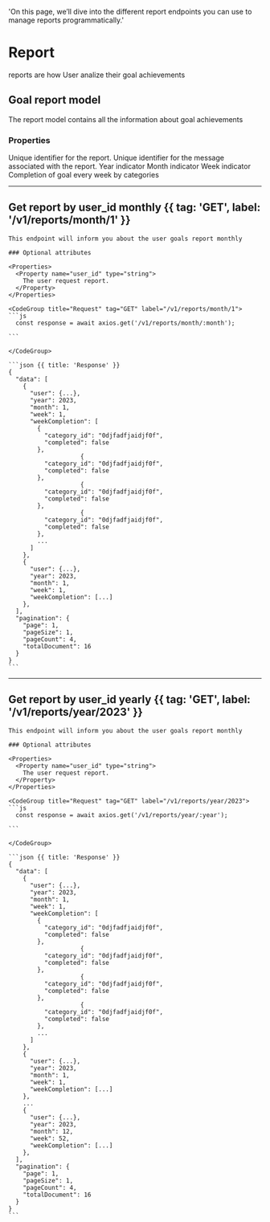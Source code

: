   'On this page, we’ll dive into the different report endpoints you can use to manage reports programmatically.'

# Report

reports are how User analize their goal achievements

## Goal report model

The report model contains all the information about goal achievements

### Properties

<Properties>
  <Property name="id" type="string">
    Unique identifier for the report.
  </Property>
  <Property name="user_id" type="string">
    Unique identifier for the message associated with the report.
  </Property>
  <Property name="year" type="number">
  Year indicator
  </Property>
  <Property name="month" type="number">
    Month indicator
  </Property>
  <Property name="week" type="number">
    Week indicator
  </Property>
  <Property name="week completion" type="array">
    Completion of goal every week by categories
  </Property>
</Properties>



---

## Get report by user_id monthly {{ tag: 'GET', label: '/v1/reports/month/1' }}
 
<Row>
  <Col>

    This endpoint will inform you about the user goals report monthly
    
    ### Optional attributes

    <Properties>
      <Property name="user_id" type="string">
        The user request report.
      </Property>
    </Properties>
  </Col>
  <Col sticky>    

    <CodeGroup title="Request" tag="GET" label="/v1/reports/month/1">
    ```js
      const response = await axios.get('/v1/reports/month/:month');

    ```

    </CodeGroup>

    ```json {{ title: 'Response' }}
    {
      "data": [
        {
          "user": {...},
          "year": 2023,
          "month": 1,
          "week": 1,
          "weekCompletion": [
            {
              "category_id": "0djfadfjaidjf0f",
              "completed": false
            },
                        {
              "category_id": "0djfadfjaidjf0f",
              "completed": false
            },
                        {
              "category_id": "0djfadfjaidjf0f",
              "completed": false
            },
                        {
              "category_id": "0djfadfjaidjf0f",
              "completed": false
            },
            ...
          ]
        },
        {
          "user": {...},
          "year": 2023,
          "month": 1,
          "week": 1,
          "weekCompletion": [...]
        },
      ],
      "pagination": {
        "page": 1,
        "pageSize": 1,
        "pageCount": 4,
        "totalDocument": 16
      }
    }
    ```

  </Col>
</Row>

---

## Get report by user_id yearly {{ tag: 'GET', label: '/v1/reports/year/2023' }}
 
<Row>
  <Col>

    This endpoint will inform you about the user goals report monthly
    
    ### Optional attributes

    <Properties>
      <Property name="user_id" type="string">
        The user request report.
      </Property>
    </Properties>
  </Col>
  <Col sticky>    

    <CodeGroup title="Request" tag="GET" label="/v1/reports/year/2023">
    ```js
      const response = await axios.get('/v1/reports/year/:year');

    ```

    </CodeGroup>

    ```json {{ title: 'Response' }}
    {
      "data": [
        {
          "user": {...},
          "year": 2023,
          "month": 1,
          "week": 1,
          "weekCompletion": [
            {
              "category_id": "0djfadfjaidjf0f",
              "completed": false
            },
                        {
              "category_id": "0djfadfjaidjf0f",
              "completed": false
            },
                        {
              "category_id": "0djfadfjaidjf0f",
              "completed": false
            },
                        {
              "category_id": "0djfadfjaidjf0f",
              "completed": false
            },
            ...
          ]
        },
        {
          "user": {...},
          "year": 2023,
          "month": 1,
          "week": 1,
          "weekCompletion": [...]
        },
        ...
        {
          "user": {...},
          "year": 2023,
          "month": 12,
          "week": 52,
          "weekCompletion": [...]
        },
      ],
      "pagination": {
        "page": 1,
        "pageSize": 1,
        "pageCount": 4,
        "totalDocument": 16
      }
    }
    ```

  </Col>
</Row>

